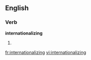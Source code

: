
==English==

===Verb===
'''internationalizing'''

# {{present participle of|[[internationalize]]}}

[[fr:internationalizing]]
[[vi:internationalizing]]